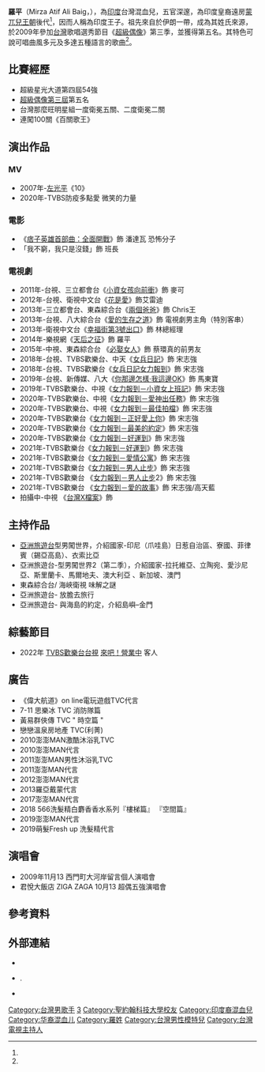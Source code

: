 {{Other uses|罗平}}

{{藝人
| 姓名 = 羅平
| 類型 = 男藝人
| 原名 = Mirza Atif Baig
| 綽號 = 印度王子、電眼王子、阿堤夫
| 圖片 = 
| 圖片尺寸 = 
| 圖片簡介 = 
| 出生日期 ={{Birth date and age|1983|1|20}}
| 出生地點 = {{TWN}}
| 國籍 = {{ROC}} {{IND}}
| 語言 = [[中華民國國語|中華民國國語]]、[[印地語|印地語]]、[[英語|英語]]、[[閩南語|閩南語]]、[[阿拉伯語|阿拉伯語]]
| 教育程度 = [[聖約翰科技大學|聖約翰科技大學]]機械工程系
| 配偶 = {{Flagicon|GER}} Madlen（2019年結婚）
| 音樂類型 = [[華語流行音樂|華語流行音樂]] [[英語流行音樂|英語流行音樂]]
| 職業 = [[歌手|歌手]]、[[演員|演員]]、[[主持人|主持人]]、[[模特兒|模特兒]]
| 代表作 = [[女兵日記|女兵日記]] [[女力報到|女力報到]] [[小資女孩向前衝|小資女孩向前衝]]
| 經紀公司 = 龍圖國際傳媒
| 網站 = [https://www.facebook.com/mirzaatifalibaig/ 羅平FB粉絲頁]
| imdb = 7726768
| 兒女 = Lottie（{{Age|2018|11|03}}歲）
}}
'''羅平'''（Mirza Atif Ali Baig，{{bd|1983年|1月20日|||catIdx=B}}），為[[印度|印度]]台灣混血兒，五官深邃，為印度皇裔遠房[[蒙兀兒王朝|蒙兀兒王朝]]後代<ref name="中時電子報_2019-07-03"/>，因而人稱為印度王子。祖先來自於伊朗一帶，成為其姓氏來源，於2009年參加[[台灣|台灣]]歌唱選秀節目《[[超級偶像|超級偶像]]》第三季，並獲得第五名。其特色可說可唱曲風多元及多達五種語言的歌曲<ref name="網路溫度計_2015-02-09"/>。

== 比賽經歷 ==
*超級星光大道第四屆54強
*[[超級偶像|超級偶像]][[超級偶像_(第三屆)|第三屆]]第五名
*台灣那麼旺明星組一度衛冕五關、二度衛冕二關
*連闖100關《百關歌王》

== 演出作品 ==
=== MV ===
*2007年-[[左光平|左光平]]《10》
*2020年-TVBS防疫多點愛 微笑的力量

=== 電影 ===
*《[[痞子英雄首部曲：全面開戰|痞子英雄首部曲：全面開戰]]》飾 潘達瓦 恐怖分子
*「我不窮，我只是沒錢」飾 班長

=== 電視劇 ===
*2011年-台視、三立都會台《[[小資女孩向前衝|小資女孩向前衝]]》飾 麥可
*2012年-台視、衛視中文台《[[花是愛|花是愛]]》飾艾雷迪
*2013年-三立都會台、東森綜合台《[[兩個爸爸|兩個爸爸]]》飾 Chris王
*2013年-台視、八大綜合台《[[愛的生存之道|愛的生存之道]]》飾 電視劇男主角（特別客串）
*2013年-衛視中文台《[[幸福街第3號出口|幸福街第3號出口]]》飾 林總經理
*2014年-樂視網《[[天后之征|天后之征]]》飾 羅平
*2015年-中視、東森綜合台 《[[必娶女人|必娶女人]]》飾 蔡環真的前男友
*2018年-台視、TVBS歡樂台、中天《[[女兵日記|女兵日記]]》飾 宋志強
*2018年-台視、TVBS歡樂台《[[女兵日記女力報到|女兵日記女力報到]]》飾 宋志強
*2019年-台視、新傳媒、八大《[[你那邊怎樣·我這邊OK|你那邊怎樣·我這邊OK]]》飾 馬東寶
*2019年-TVBS歡樂台、中視《[[女力報到－小資女上班記|女力報到－小資女上班記]]》飾 宋志強
*2020年-TVBS歡樂台、中視《[[女力報到－愛神出任務|女力報到－愛神出任務]]》飾 宋志強
*2020年-TVBS歡樂台、中視《[[女力報到－最佳拍檔|女力報到－最佳拍檔]]》飾 宋志強
*2020年-TVBS歡樂台《[[女力報到－正好愛上你|女力報到－正好愛上你]]》飾 宋志強
*2020年-TVBS歡樂台《[[女力報到－最美的約定|女力報到－最美的約定]]》飾 宋志強
*2020年-TVBS歡樂台《[[女力報到－好運到|女力報到－好運到]]》飾 宋志強
*2021年-TVBS歡樂台《[[女力報到－好運到|女力報到－好運到]]》飾 宋志強
*2021年-TVBS歡樂台《[[女力報到－愛情公寓|女力報到－愛情公寓]]》飾 宋志強
*2021年-TVBS歡樂台《[[女力報到－男人止步|女力報到－男人止步]]》飾 宋志強
*2021年-TVBS歡樂台 《[[女力報到－男人止步|女力報到－男人止步]]2》飾 宋志強
*2021年-TVBS歡樂台 《[[女力報到－愛的故事|女力報到－愛的故事]]》飾 宋志強/高天藍
*拍攝中-中視 《[[台灣X檔案|台灣X檔案]]》飾

== 主持作品 == 
*[[華人衛星電視傳播機構|亞洲旅遊台]]型男闖世界，介紹國家-印尼（爪哇島）日惹自治區、寮國、菲律賓（錫亞高島）、衣索比亞
*亞洲旅遊台-型男闖世界2（第二季），介紹國家-拉托維亞、立陶宛、愛沙尼亞、斯里蘭卡、馬爾地夫、澳大利亞 、新加坡、澳門
*東森綜合台/ 海峽衛視 味解之謎
*亞洲旅遊台- 放膽去旅行
*亞洲旅遊台- 與海島的約定，介紹島嶼–金門

==綜藝節目==
*2022年 [[TVBS歡樂台|TVBS歡樂台]][[台視|台視]]  [[來吧！營業中|來吧！營業中]] 客人


== 廣告 ==
*《偉大航道》on line電玩遊戲TVC代言
*7-11 思樂冰 TVC 消防隊篇
*黃易群俠傳 TVC " 時空篇 "
*戀戀溫泉房地產 TVC(利菁)
*2010澎澎MAN激酷沐浴乳TVC
*2010澎澎MAN代言
*2011澎澎MAN男性沐浴乳TVC
*2011澎澎MAN代言
*2012澎澎MAN代言
*2013羅亞戴蒙代言
*2017澎澎MAN代言
*2018 566洗髮精白麝香香水系列『樓梯篇』 『空間篇』
*2019澎澎MAN代言
*2019萌髮Fresh up 洗髮精代言

== 演唱會 ==
*2009年11月13 西門町大河岸留言個人演唱會 
*君悅大飯店 ZIGA ZAGA 10月13 超偶五強演唱會

== 參考資料 ==
{{Reflist|refs=

<ref name="中時電子報_2019-07-03">{{cite web | url=https://www.chinatimes.com/realtimenews/20190703002388-260404?chdtv | title=《女兵日記》最帥排長 喜傳歐洲娶多年女友 | author=李家穎 | publisher=[[中時電子報|中時電子報]] | date=2019-07-03 | accessdate=2020-03-31 | language=zh-tw | archive-date=2019-07-04 | archive-url=https://web.archive.org/web/20190704183121/https://www.chinatimes.com/realtimenews/20190703002388-260404?chdtv | dead-url=no }}</ref>

<ref name="網路溫度計_2015-02-09">{{cite web | url=https://tw.news.yahoo.com/%E8%B6%85%E5%81%B6%E5%B7%A8%E6%98%9F%E6%8E%92%E6%8E%92%E7%AB%99-%E4%BA%BA%E6%B0%A3%E6%9C%80%E9%AB%98%E7%9A%84%E5%8E%9F%E4%BE%86%E6%98%AF---015748158.html | title=超偶巨星排排站！人氣最高的原來是...... | publisher=DailyView 網路溫度計 | date=2015-02-09 | accessdate=2020-03-31 | language=zh-tw | archive-date=2020-10-26 | archive-url=https://web.archive.org/web/20201026224118/https://tw.news.yahoo.com/%E8%B6%85%E5%81%B6%E5%B7%A8%E6%98%9F%E6%8E%92%E6%8E%92%E7%AB%99-%E4%BA%BA%E6%B0%A3%E6%9C%80%E9%AB%98%E7%9A%84%E5%8E%9F%E4%BE%86%E6%98%AF---015748158.html | dead-url=no }}</ref>

}}

== 外部連結 ==
*{{Facebook|mirzaatifalibaig|羅平Atif Baig}}
*{{Instagram|atifbaig|羅平 Atif Baig}}.
*{{Sinaweibo|1803199125|羅平--AtifBaig}}
{{start box}}
{{succession box|[[babyface|babyface]]|[[金實基|金實基]]|[[超級偶像|超級偶像]]第五名|2009年2月7日-2009年10月31日}}
{{end box}}
{{超偶幫}}

[[Category:台灣男歌手|Category:台灣男歌手]]
[[Category:超級偶像|3]]
[[Category:聖約翰科技大學校友|Category:聖約翰科技大學校友]]
[[Category:印度裔混血兒|Category:印度裔混血兒]]
[[Category:华裔混血儿|Category:华裔混血儿]]
[[Category:羅姓|Category:羅姓]]
[[Category:台灣男性模特兒|Category:台灣男性模特兒]]
[[Category:台灣電視主持人|Category:台灣電視主持人]]